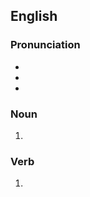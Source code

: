 {{also|Brews}}

==English==

===Pronunciation===
* {{IPA|en|/bɹuːz/}}
* {{homophones|en|bruise}}
* {{rhymes|en|uːz}}

===Noun===
{{head|en|noun form}}

# {{plural of|en|brew}}

===Verb===
{{head|en|verb form}}

# {{en-third-person singular of|brew}}